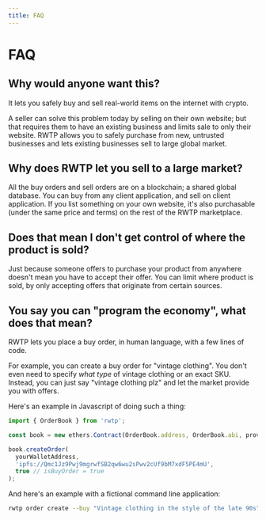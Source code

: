 ```yaml
---
title: FAQ
---
```


# FAQ

## Why would anyone want this?

It lets you safely buy and sell real-world items on the internet with crypto.

A seller can solve this problem today by selling on their own website; but that requires them to have an existing business and limits sale to only their website. RWTP allows you to safely purchase from new, untrusted businesses and lets existing businesses sell to large global market.

## Why does RWTP let you sell to a large market?

All the buy orders and sell orders are on a blockchain; a shared global database. You can buy from any client application, and sell on client application. If you list something on your own website, it's also purchasable (under the same price and terms) on the rest of the RWTP marketplace.

## Does that mean I don't get control of where the product is sold?

Just because someone offers to purchase your product from anywhere doesn't mean you have to accept their offer. You can limit where product is sold, by only accepting offers that originate from certain sources.

## You say you can "program the economy", what does that mean?

RWTP lets you place a buy order, in human language, with a few lines of code.

For example, you can create a buy order for "vintage clothing". You don't even need to specify _what type_ of vintage clothing or an exact SKU. Instead, you can just say "vintage clothing plz" and let the market provide you with offers.

Here's an example in Javascript of doing such a thing:

```typescript
import { OrderBook } from 'rwtp';

const book = new ethers.Contract(OrderBook.address, OrderBook.abi, provider);

book.createOrder(
  yourWalletAddress,
  'ipfs://Qmc1Jz9Pwj9mgrwfSB2qw6wu2sPwv2cUf9bM7xdF5PE4mU',
  true // isBuyOrder = true
);
```

And here's an example with a fictional command line application:

```bash
rwtp order create --buy "Vintage clothing in the style of the late 90s"
```
